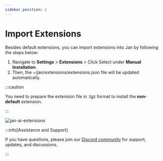 ```yaml
---
sidebar_position: 2
---
```



# Import Extensions

Besides default extensions, you can import extensions into Jan by following the steps below:

1. Navigate to **Settings** > **Extensions** >  Click Select under **Manual Installation**.
2. Then, the ~/jan/extensions/extensions.json file will be updated automatically.

:::caution

You need to prepare the extension file in .tgz format to install the **non-default** extension. 

:::

<div class="text--center"> 
    <img src="https://jan.ai/assets/images/02-import-extensions-1da9727340cdd1e76521936c648af0d6.gif" width={800} alt="jan-ai-extensions" />
</div>

:::info[Assistance and Support]

If you have questions, please join our [Discord community](https://discord.gg/Dt7MxDyNNZ) for support, updates, and discussions.

:::